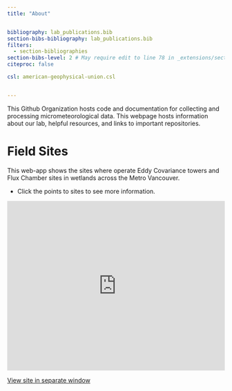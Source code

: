```yaml
---
title: "About"


bibliography: lab_publications.bib
section-bibs-bibliography: lab_publications.bib
filters:
  - section-bibliographies
section-bibs-level: 2 # May require edit to line 78 in _extensions/section-bibliographies.lua - have submitted issue
citeproc: false

csl: american-geophysical-union.csl


---
```


This Github Organization hosts code and documentation for collecting and processing micrometeorological data.  This webpage hosts information about our lab, helpful resources, and links to important repositories.


# Field Sites

This web-app shows the sites where operate Eddy Covariance towers and Flux Chamber sites in wetlands across the Metro Vancouver.

* Click the points to sites to see more information.

<div style="overflow: hidden;
  padding-top: 75%;
  position: relative">
  <iframe src="https://ubc-micromet.github.io/FieldSiteMaps/" title="Processes" scrolling="no" frameborder="0"
    style="border: 0;
   height: 100%;
   left: 0;
   position: absolute;
   top: 0;
   width: 100%;">
   <p>Your browser does not support iframes.</p>
 </iframe>
</div>

 <a href="https://ubc-micromet.github.io/FieldSiteMaps/">View site in separate window</a> 
